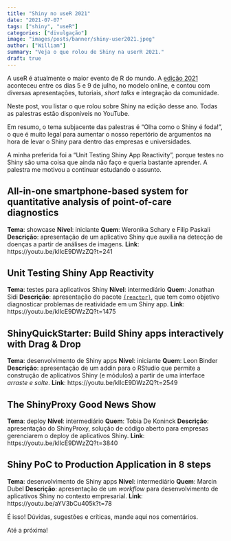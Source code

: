 ```yaml
---
title: "Shiny no useR 2021"
date: "2021-07-07"
tags: ["shiny", "useR"]
categories: ["divulgação"]
image: "images/posts/banner/shiny-user2021.jpeg"
author: ["William"]
summary: "Veja o que rolou de Shiny na userR 2021."
draft: true
---
```


A useR é atualmente o maior evento de R do mundo. A [edição 2021](https://user2021.r-project.org/) aconteceu entre os dias 5 e 9 de julho, no modelo online, e contou com diversas apresentações, tutoriais, *short talks* e integração da comunidade.

Neste post, vou listar o que rolou sobre Shiny na edição desse ano. Todas as palestras estão disponíveis no YouTube. 

Em resumo, o tema subjacente das palestras é "Olha como o Shiny é foda!", o que é muito legal para aumentar o nosso repertório de argumentos na hora de levar o Shiny para dentro das empresas e universidades. 

A minha preferida foi a "Unit Testing Shiny App Reactivity", porque testes no Shiny são uma coisa que ainda não faço e queria bastante aprender. A palestra me motivou a continuar estudando o assunto. 

## All-in-one smartphone-based system for quantitative analysis of point-of-care diagnostics

**Tema**: showcase
**Nível**: iniciante
**Quem**: Weronika Schary e Filip Paskali
**Descrição**: apresentação de um aplicativo Shiny que auxilia na detecção de doenças a partir de análises de imagens.
**Link**: https://youtu.be/kIlcE9DWzZQ?t=241

## Unit Testing Shiny App Reactivity

**Tema**: testes para aplicativos Shiny
**Nível**: intermediário
**Quem**: Jonathan Sidi
**Descrição**: apresentação do pacote [`{reactor}`](https://github.com/yonicd/reactor), que tem como objetivo diagnosticar problemas de reatividade em um Shiny app.
**Link**: https://youtu.be/kIlcE9DWzZQ?t=1475


## ShinyQuickStarter: Build Shiny apps interactively with Drag & Drop

**Tema**: desenvolvimento de Shiny apps
**Nível**: iniciante 
**Quem**: Leon Binder
**Descrição**: apresentação de um addin para o RStudio que permite a construção de aplicativos Shiny (e módulos) a partir de uma interface *arraste e solte*.
**Link**: https://youtu.be/kIlcE9DWzZQ?t=2549


## The ShinyProxy Good News Show

**Tema**: deploy
**Nível**: intermediário
**Quem**: Tobia De Koninck
**Descrição**: apresentação do ShinyProxy, solução de código aberto para empresas gerenciarem o deploy de aplicativos Shiny.
**Link**: https://youtu.be/kIlcE9DWzZQ?t=3840


## Shiny PoC to Production Application in 8 steps

**Tema**: desenvolvimento de Shiny apps
**Nível**: intermediário
**Quem**: Marcin Dubel
**Descrição**: apresentação de um *workflow* para desenvolvimento de aplicativos Shiny no contexto empresarial.
**Link**: https://youtu.be/aYV3bCu405k?t=78

É isso! Dúvidas, sugestões e críticas, mande aqui nos comentários. 

Até a próxima!

